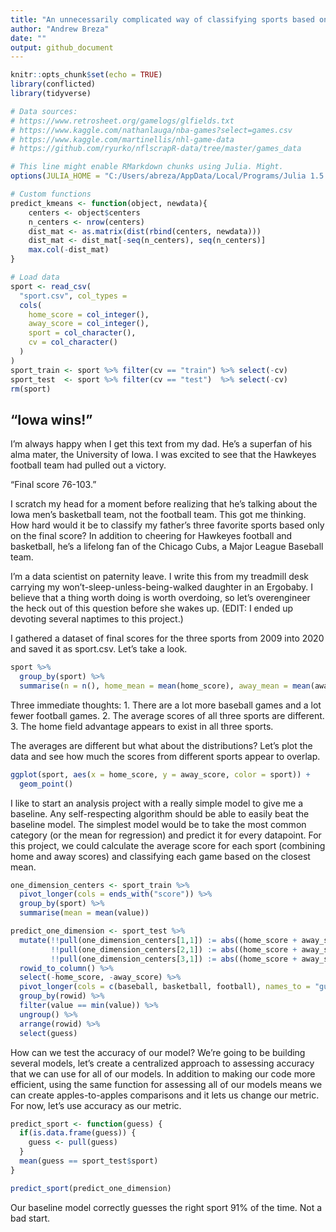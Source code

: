 ```yaml
---
title: "An unnecessarily complicated way of classifying sports based on the final score"
author: "Andrew Breza"
date: ""
output: github_document
---
```


```r
knitr::opts_chunk$set(echo = TRUE)
library(conflicted)
library(tidyverse)

# Data sources:
# https://www.retrosheet.org/gamelogs/glfields.txt
# https://www.kaggle.com/nathanlauga/nba-games?select=games.csv
# https://www.kaggle.com/martinellis/nhl-game-data
# https://github.com/ryurko/nflscrapR-data/tree/master/games_data

# This line might enable RMarkdown chunks using Julia. Might.
options(JULIA_HOME = "C:/Users/abreza/AppData/Local/Programs/Julia 1.5.3/bin")

# Custom functions
predict_kmeans <- function(object, newdata){
    centers <- object$centers
    n_centers <- nrow(centers)
    dist_mat <- as.matrix(dist(rbind(centers, newdata)))
    dist_mat <- dist_mat[-seq(n_centers), seq(n_centers)]
    max.col(-dist_mat)
}

# Load data
sport <- read_csv(
  "sport.csv", col_types = 
  cols(
    home_score = col_integer(),
    away_score = col_integer(),
    sport = col_character(),
    cv = col_character()
  )
)
sport_train <- sport %>% filter(cv == "train") %>% select(-cv)
sport_test  <- sport %>% filter(cv == "test")  %>% select(-cv)
rm(sport)
```

## "Iowa wins!"

I'm always happy when I get this text from my dad. He's a superfan of his alma mater, the University of Iowa. I was excited to see that the Hawkeyes football team had pulled out a victory.

"Final score 76-103."

I scratch my head for a moment before realizing that he's talking about the Iowa men's basketball team, not the football team. This got me thinking. How hard would it be to classify my father's three favorite sports based only on the final score? In addition to cheering for Hawkeyes football and basketball, he's a lifelong fan of the Chicago Cubs, a Major League Baseball team.

I'm a data scientist on paternity leave. I write this from my treadmill desk carrying my won't-sleep-unless-being-walked daughter in an Ergobaby. I believe that a thing worth doing is worth overdoing, so let's overengineer the heck out of this question before she wakes up. (EDIT: I ended up devoting several naptimes to this project.)

I gathered a dataset of final scores for the three sports from 2009 into 2020 and saved it as sport.csv. Let's take a look.

```r
sport %>% 
  group_by(sport) %>% 
  summarise(n = n(), home_mean = mean(home_score), away_mean = mean(away_score))
```

Three immediate thoughts:
1. There are a lot more baseball games and a lot fewer football games.
2. The average scores of all three sports are different.
3. The home field advantage appears to exist in all three sports.

The averages are different but what about the distributions? Let's plot the data and see how much the scores from different sports appear to overlap.

```r
ggplot(sport, aes(x = home_score, y = away_score, color = sport)) +
  geom_point()
```

I like to start an analysis project with a really simple model to give me a baseline. Any self-respecting algorithm should be able to easily beat the baseline model. The simplest model would be to take the most common category (or the mean for regression) and predict it for every datapoint. For this project, we could calculate the average score for each sport (combining home and away scores) and classifying each game based on the closest mean. 

```r
one_dimension_centers <- sport_train %>% 
  pivot_longer(cols = ends_with("score")) %>% 
  group_by(sport) %>% 
  summarise(mean = mean(value))
```

```r
predict_one_dimension <- sport_test %>% 
  mutate(!!pull(one_dimension_centers[1,1]) := abs((home_score + away_score) - pull(one_dimension_centers[1,2])),
         !!pull(one_dimension_centers[2,1]) := abs((home_score + away_score) - pull(one_dimension_centers[2,2])),
         !!pull(one_dimension_centers[3,1]) := abs((home_score + away_score) - pull(one_dimension_centers[3,2]))) %>% 
  rowid_to_column() %>% 
  select(-home_score, -away_score) %>% 
  pivot_longer(cols = c(baseball, basketball, football), names_to = "guess") %>% 
  group_by(rowid) %>% 
  filter(value == min(value)) %>% 
  ungroup() %>% 
  arrange(rowid) %>% 
  select(guess)
```

How can we test the accuracy of our model? We're going to be building several models, let's create a centralized approach to assessing accuracy that we can use for all of our models. In addition to making our code more efficient, using the same function for assessing all of our models means we can create apples-to-apples comparisons and it lets us change our metric. For now, let's use accuracy as our metric.

```r
predict_sport <- function(guess) {
  if(is.data.frame(guess)) {
    guess <- pull(guess)
  }
  mean(guess == sport_test$sport)
}
```

```r
predict_sport(predict_one_dimension)
```

Our baseline model correctly guesses the right sport 91% of the time. Not a bad start.

